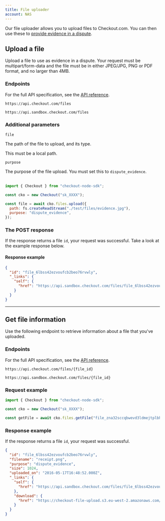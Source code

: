 ```yaml
---
title: File uploader
account: NAS
---
```


Our file uploader allows you to upload files to Checkout.com. You can then use these to [provide evidence in a dispute](/risk-management/disputes/disputes-api).

## Upload a file

Upload a file to use as evidence in a dispute. Your request must be multipart/form-data and the file must be in either JPEG/JPG, PNG or PDF format, and no larger than 4MB.

### Endpoints

For the full API specification, see the [API reference](https://api-reference.checkout.com/preview/crusoe/).

<tabs>
<tab title="Live">
<LineCodeWrapper type="post">

`https://api.checkout.com/files`

</LineCodeWrapper>
</tab>
<tab title="Sandbox">
<LineCodeWrapper type="post">

`https://api.sandbox.checkout.com/files`

</LineCodeWrapper>
</tab>
</tabs>

### Additional parameters

<Table>
<TableHead headers={['Parameter', 'Description']} />
<TableBody>
<TableRow>
<TableCell>

`file`

<StatusTag type="required" />
<TypeTag type="string (binary)" />
</TableCell>
<TableCell>

The path of the file to upload, and its type.

<InfoBox>

This must be a local path.

</InfoBox>
</TableCell>
</TableRow>
<TableRow>
<TableCell>

`purpose`

<StatusTag type="required" />
<TypeTag type="string" />
</TableCell>
<TableCell>

The purpose of the file upload. You must set this to `dispute_evidence`.

</TableCell>
</TableRow>
</TableBody>
</Table>

<tabs>
<tab title="Node.js (Beta)">

```js
import { Checkout } from "checkout-node-sdk";

const cko = new Checkout("sk_XXXX");

const file = await cko.files.upload({
  path: fs.createReadStream("./test/files/evidence.jpg"),
  purpose: "dispute_evidence",
});
```

</tab>
</tabs>

### The POST response

If the response returns a file `id`, your request was successful. Take a look at the example response below.

#### Response example

```json
{
  "id": "file_6lbss42ezvoufcb2beo76rvwly",
  "_links": {
    "self": {
      "href": "https://api.sandbox.checkout.com/files/file_6lbss42ezvoufcb2beo76rvwly"
    }
  }
}
```

---

## Get file information

Use the following endpoint to retrieve information about a file that you've uploaded.

### Endpoints

For the full API specification, see the [API reference](https://api-reference.checkout.com/preview/crusoe/).

<tabs>
<tab title="Live">
<LineCodeWrapper type="get">

`https://api.checkout.com/files/{file_id}`

</LineCodeWrapper>
</tab>
<tab title="Sandbox">
<LineCodeWrapper type="get">

`https://api.sandbox.checkout.com/files/{file_id}`

</LineCodeWrapper>
</tab>
</tabs>

### Request example

<tabs>
<tab title="Node.js (Beta)">

```js
import { Checkout } from "checkout-node-sdk";

const cko = new Checkout("sk_XXXX");

const getFile = await cko.files.getFile("file_zna32sccqbwevd3ldmejtplbhu");
```

</tab>
</tabs>

### Response example

If the response returns a file `id`, your request was successful.

```json
{
  "id": "file_6lbss42ezvoufcb2beo76rvwly",
  "filename": "receipt.png",
  "purpose": "dispute_evidence",
  "size": 1024,
  "uploaded_on": "2016-05-17T16:48:52.000Z",
  "_links": {
    "self": {
      "href": "https://api.sandbox.checkout.com/files/file_6lbss42ezvoufcb2beo76rvwly"
    },
    "download": {
      "href": "https://checkout-file-upload.s3.eu-west-2.amazonaws.com/ucdac/ucdac/6lbss42ezvoufcb2beo76rvwly?X-Amz-Expires=3600&x-amz-security-token=FQoDYXdzENL%2F%2F%2F%2F%2F%2F%2F%2F%2F%2FwEa"
    }
  }
}
```
